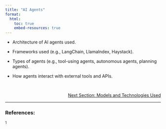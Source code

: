 ```yaml
---
title: "AI Agents"
format:
  html:
    toc: true
    embed-resources: true
---
```


- Architecture of AI agents used.

- Frameworks used (e.g., LangChain, LlamaIndex, Haystack).

- Types of agents (e.g., tool-using agents, autonomous agents, planning agents).

- How agents interact with external tools and APIs.


<br>
<!-- Reference to next section -->
<div style="text-align: right; font-size: 14px;">
  <a href="2_data.html">Next Section: Models and Technologies Used</a>
</div>

---

### References:

${^1}$ 